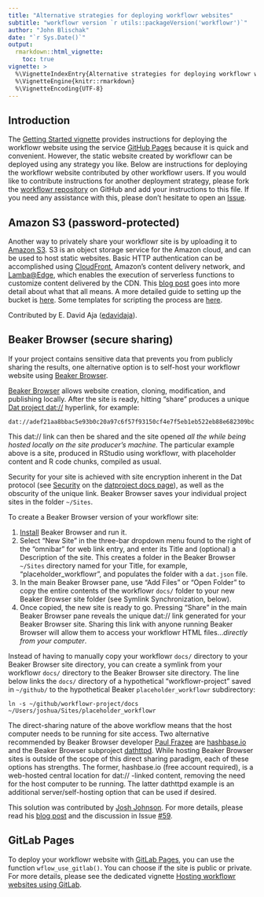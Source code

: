 ```yaml
---
title: "Alternative strategies for deploying workflowr websites"
subtitle: "workflowr version `r utils::packageVersion('workflowr')`"
author: "John Blischak"
date: "`r Sys.Date()`"
output:
  rmarkdown::html_vignette:
    toc: true
vignette: >
  %\VignetteIndexEntry{Alternative strategies for deploying workflowr websites}
  %\VignetteEngine{knitr::rmarkdown}
  %\VignetteEncoding{UTF-8}
---
```


## Introduction

The [Getting Started vignette][vig-getting-started] provides instructions for
deploying the workflowr website using the service [GitHub Pages][gh-pages]
because it is quick and convenient. However, the static website created by
workflowr can be deployed using any strategy you like. Below are instructions
for deploying the workflowr website contributed by other workflowr users. If you
would like to contribute instructions for another deployment strategy, please
fork the [workflowr repository][workflowr] on GitHub and add your instructions
to this file. If you need any assistance with this, please
don't hesitate to open an [Issue][wflow-issues].

[gh-pages]: https://pages.github.com/
[vig-getting-started]: wflow-01-getting-started.html
[wflow-issues]: https://github.com/workflowr/workflowr/issues
[workflowr]: https://github.com/workflowr/workflowr

## Amazon S3 (password-protected)

Another way to privately share your workflowr site is by uploading it to [Amazon
S3][s3]. S3 is an object storage service for the Amazon cloud, and can be used
to host static websites. Basic HTTP authentication can be accomplished using
[CloudFront][cloudfront], Amazon's content delivery network, and
[Lamba@Edge][lambda], which enables the execution of serverless functions to
customize content delivered by the CDN. This [blog post][hackernoon] goes into
more detail about what that all means. A more detailed guide to setting up the
bucket is [here][kynatro]. Some templates for scripting the process are
[here][dumrauf].

Contributed by E. David Aja ([edavidaja][]).

[cloudfront]: https://aws.amazon.com/cloudfront/
[edavidaja]: https://github.com/edavidaja
[dumrauf]: https://github.com/dumrauf/serverless_static_website_with_basic_auth
[hackernoon]: https://hackernoon.com/serverless-password-protecting-a-static-website-in-an-aws-s3-bucket-bfaaa01b8666
[kynatro]: http://kynatro.com/blog/2018/01/03/a-step-by-step-guide-to-creating-a-password-protected-s3-bucket/
[lambda]: https://docs.aws.amazon.com/lambda/latest/dg/lambda-edge.html
[s3]: https://aws.amazon.com/s3/

## Beaker Browser (secure sharing)

If your project contains sensitive data that prevents you from publicly sharing
the results, one alternative option is to self-host your workflowr website using
[Beaker Browser][beaker].

[Beaker Browser][beaker] allows website creation, cloning, modification, and
publishing locally. After the site is ready, hitting "share" produces a unique
[Dat project dat://][dat] hyperlink, for example:

    dat://adef21aa8bbac5e93b0c20a97c6f57f93150cf4e7f5eb1eb522eb88e682309bc

This dat:// link can then be shared and the site opened *all the while being
hosted locally on the site producer's machine.* The particular example above is
a site, produced in RStudio using workflowr, with placeholder content and R code
chunks, compiled as usual.

Security for your site is achieved with site encryption inherent in the Dat
protocol (see [Security][dat-security] on the [datproject docs page][dat-docs]),
as well as the obscurity of the unique link. Beaker Browser saves your
individual project sites in the folder `~/Sites`.

To create a Beaker Browser version of your workflowr site:

1. [Install][beaker-install] Beaker Browser and run it.
1. Select "New Site" in the three-bar dropdown menu found to the right of the
"omnibar" for web link entry, and enter its Title and (optional) a Description
of the site. This creates a folder in the Beaker Browser `~/Sites` directory
named for your Title, for example, "placeholder_workflowr", and populates the
folder with a `dat.json` file.
1. In the main Beaker Browser pane, use "Add Files" or "Open Folder" to copy the
entire contents of the workflowr `docs/` folder to your new Beaker Browser site
folder (see Symlink Synchronization, below).
1. Once copied, the new site is ready to go. Pressing "Share" in the main Beaker
Browser pane reveals the unique dat:// link generated for your Beaker Browser
site. Sharing this link with anyone running Beaker Browser will allow them to
access your workflowr HTML files...*directly from your computer*.

Instead of having to manually copy your workflowr `docs/` directory to your
Beaker Browser site directory, you can create a symlink from your workflowr
`docs/` directory to the Beaker Browser site directory. The line below links the
`docs/` directory of a hypothetical "workflowr-project" saved in `~/github/` to
the hypothetical Beaker `placeholder_workflowr` subdirectory:

    ln -s ~/github/workflowr-project/docs ~/Users/joshua/Sites/placeholder_workflowr

The direct-sharing nature of the above workflow means that the host computer
needs to be running for site access. Two alternative recommended by Beaker
Browser developer [Paul Frazee][pfrazee] are [hashbase.io][] and the Beaker
Browser subproject [dathttpd][]. While hosting Beaker Browser sites is outside
of the scope of this direct sharing paradigm, each of these options has
strengths. The former, hashbase.io (free account required), is a web-hosted
central location for dat:// -linked content, removing the need for the host
computer to be running. The latter dathttpd example is an additional
server/self-hosting option that can be used if desired.

This solution was contributed by [Josh Johnson][johnsonlab]. For more details,
please read his [blog post][johnsonlab-blog] and the discussion in Issue
[#59][].

[#59]: https://github.com/workflowr/workflowr/issues/59
[beaker]: https://beakerbrowser.com/
[beaker-install]: https://beakerbrowser.com/install/
[dat]: https://dat.foundation
[dat-docs]: https://docs.datproject.org/
[dat-security]: https://docs.datproject.org/docs/security-faq
[dathttpd]: https://github.com/beakerbrowser/dathttpd
[hashbase.io]: https://hashbase.io
[johnsonlab]: https://github.com/johnsonlab
[johnsonlab-blog]: https://johnsonlab.github.io/blog-post-22/
[pfrazee]: https://github.com/pfrazee

## GitLab Pages

To deploy your workflowr website with [GitLab Pages][gitlab], you can use the
function `wflow_use_gitlab()`. You can choose if the site is public or private.
For more details, please see the dedicated vignette [Hosting workflowr websites
using GitLab](wflow-06-gitlab.html).

[gitlab]: https://docs.gitlab.com/ee/ci/yaml/README.html#pages
